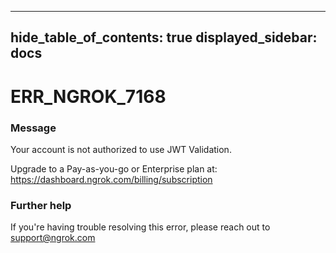 

---
hide_table_of_contents: true
displayed_sidebar: docs
---


# ERR_NGROK_7168

### Message
Your account is not authorized to use JWT Validation. 

Upgrade to a Pay-as-you-go or Enterprise plan at: https://dashboard.ngrok.com/billing/subscription

<ErrorDetails error="err_ngrok_7168" />



### Further help
If you're having trouble resolving this error, please reach out to [support@ngrok.com](mailto:support@ngrok.com?subject=Help%20with%20ERR_NGROK_7168)

